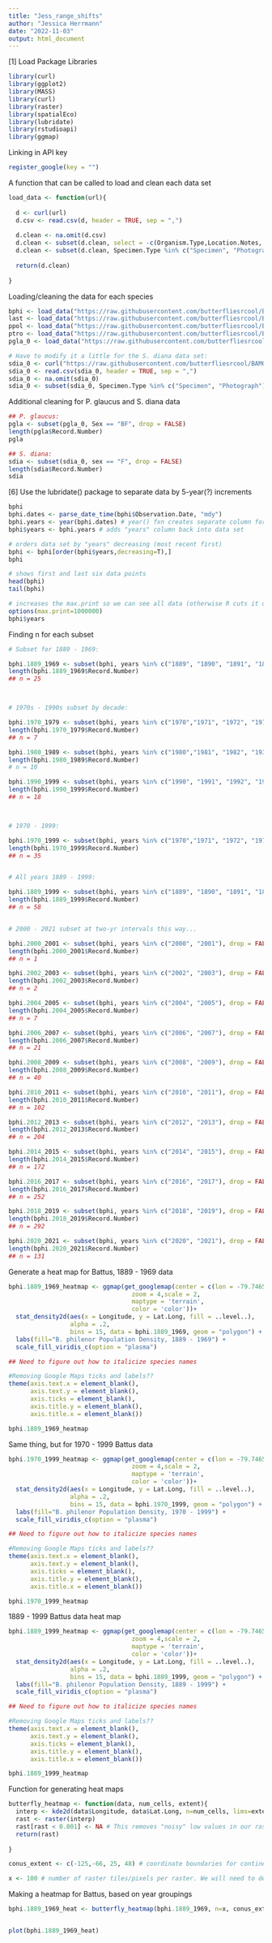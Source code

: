 ```yaml
---
title: "Jess_range_shifts"
author: "Jessica Herrmann"
date: "2022-11-03"
output: html_document
---
```


[1] Load Package Libraries
```r
library(curl)
library(ggplot2)
library(MASS)
library(curl)
library(raster)
library(spatialEco)
library(lubridate)
library(rstudioapi)
library(ggmap)
```

Linking in API key
```r
register_google(key = "")
```

A function that can be called to load and clean each data set
```r
load_data <- function(url){
  
  d <- curl(url)
  d.csv <- read.csv(d, header = TRUE, sep = ",")
  
  d.clean <- na.omit(d.csv)
  d.clean <- subset(d.clean, select = -c(Organism.Type,Location.Notes, Observation.Notes, Updated.Date, Partner.Project, Data.Source, Submitter ) )
  d.clean <- subset(d.clean, Specimen.Type %in% c("Specimen", "Photograph"), drop = FALSE)
  
  return(d.clean)
  
}
```

Loading/cleaning the data for each species
```r
bphi <- load_data("https://raw.githubusercontent.com/butterfliesrcool/BAMONA/main/battus_philenor.csv")
last <- load_data("https://raw.githubusercontent.com/butterfliesrcool/BAMONA/main/limenitis_arthemis_astyanax.csv")
ppol <- load_data("https://raw.githubusercontent.com/butterfliesrcool/BAMONA/main/papilio_polyxenes.csv")
ptro <- load_data("https://raw.githubusercontent.com/butterfliesrcool/BAMONA/main/papilio_troilus.csv")
pgla_0 <- load_data("https://raw.githubusercontent.com/butterfliesrcool/BAMONA/main/papilio_glaucus.csv")

# Have to modify it a little for the S. diana data set:
sdia_0 <- curl("https://raw.githubusercontent.com/butterfliesrcool/BAMONA/main/speyeria.diana.csv")
sdia_0 <- read.csv(sdia_0, header = TRUE, sep = ",")
sdia_0 <- na.omit(sdia_0)
sdia_0 <- subset(sdia_0, Specimen.Type %in% c("Specimen", "Photograph"), drop = FALSE)
```

Additional cleaning for P. glaucus and S. diana data
```r
## P. glaucus:
pgla <- subset(pgla_0, Sex == "BF", drop = FALSE)
length(pgla$Record.Number)
pgla

## S. diana:
sdia <- subset(sdia_0, sex == "F", drop = FALSE)
length(sdia$Record.Number)
sdia
```

[6] Use the lubridate() package to separate data by 5-year(?) increments
```r
bphi
bphi.dates <- parse_date_time(bphi$Observation.Date, "mdy")
bphi.years <- year(bphi.dates) # year() fxn creates separate column for years
bphi$years <- bphi.years # adds "years" column back into data set

# orders data set by "years" decreasing (most recent first)
bphi <- bphi[order(bphi$years,decreasing=T),]
bphi

# shows first and last six data points
head(bphi)
tail(bphi)

# increases the max.print so we can see all data (otherwise R cuts it off at the first 1000 data points)
options(max.print=1000000)
bphi$years
```

Finding n for each subset
```r
# Subset for 1889 - 1969:

bphi.1889_1969 <- subset(bphi, years %in% c("1889", "1890", "1891", "1892", "1893", "1894", "1895", "1896", "1897", "1898", "1899", "1900", "1901", "1902", "1903", "1904", "1905", "1906", "1907", "1908", "1909", "1910","1911", "1912", "1913", "1914", "1915", "1916", "1917","1918", "1919", "1920", "1921", "1922", "1923", "1924", "1925", "1926", "1927", "1928", "1929", "1930", "1931", "1932", "1933", "1934", "1935", "1936", "1937", "1938", "1939", "1940", "1941", "1942", "1943", "1944", "1945", "1946", "1947", "1948", "1949", "1950", "1951", "1952", "1953", "1954", "1955", "1956", "1957", "1958", "1959", "1960", "1961", "1962", "1963", "1964", "1965", "1966", "1967", "1968", "1969"), drop = FALSE)
length(bphi.1889_1969$Record.Number)
## n = 25



# 1970s - 1990s subset by decade:

bphi.1970_1979 <- subset(bphi, years %in% c("1970","1971", "1972", "1973", "1974", "1975", "1976", "1977", "1978", "1979"), drop = FALSE)
length(bphi.1970_1979$Record.Number)
## n = 7

bphi.1980_1989 <- subset(bphi, years %in% c("1980","1981", "1982", "1933", "1984", "1985", "1986", "1987", "1988", "1989"), drop = FALSE)
length(bphi.1980_1989$Record.Number)
# n = 10

bphi.1990_1999 <- subset(bphi, years %in% c("1990", "1991", "1992", "1993", "1994", "1995", "1996", "1997", "1998", "1999"), drop = FALSE)
length(bphi.1990_1999$Record.Number)
## n = 18



# 1970 - 1999:

bphi.1970_1999 <- subset(bphi, years %in% c("1970","1971", "1972", "1973", "1974", "1975", "1976", "1977", "1978", "1979", "1980","1981", "1982", "1933", "1984", "1985", "1986", "1987", "1988", "1989", "1990", "1991", "1992", "1993", "1994", "1995", "1996", "1997", "1998", "1999"), drop = FALSE)
length(bphi.1970_1999$Record.Number)
## n = 35


# All years 1889 - 1999:

bphi.1889_1999 <- subset(bphi, years %in% c("1889", "1890", "1891", "1892", "1893", "1894", "1895", "1896", "1897", "1898", "1899", "1900", "1901", "1902", "1903", "1904", "1905", "1906", "1907", "1908", "1909", "1910","1911", "1912", "1913", "1914", "1915", "1916", "1917","1918", "1919", "1920", "1921", "1922", "1923", "1924", "1925", "1926", "1927", "1928", "1929", "1930", "1931", "1932", "1933", "1934", "1935", "1936", "1937", "1938", "1939", "1940", "1941", "1942", "1943", "1944", "1945", "1946", "1947", "1948", "1949", "1950", "1951", "1952", "1953", "1954", "1955", "1956", "1957", "1958", "1959", "1960", "1961", "1962", "1963", "1964", "1965", "1966", "1967", "1968", "1969", "1970","1971", "1972", "1973", "1974", "1975", "1976", "1977", "1978", "1979", "1980","1981", "1982", "1933", "1984", "1985", "1986", "1987", "1988", "1989", "1990", "1991", "1992", "1993", "1994", "1995", "1996", "1997", "1998", "1999"), drop = FALSE)
length(bphi.1889_1999$Record.Number)
## n = 58


# 2000 - 2021 subset at two-yr intervals this way...

bphi.2000_2001 <- subset(bphi, years %in% c("2000", "2001"), drop = FALSE)
length(bphi.2000_2001$Record.Number)
## n = 1

bphi.2002_2003 <- subset(bphi, years %in% c("2002", "2003"), drop = FALSE)
length(bphi.2002_2003$Record.Number)
## n = 2

bphi.2004_2005 <- subset(bphi, years %in% c("2004", "2005"), drop = FALSE)
length(bphi.2004_2005$Record.Number)
## n = 7

bphi.2006_2007 <- subset(bphi, years %in% c("2006", "2007"), drop = FALSE)
length(bphi.2006_2007$Record.Number)
## n = 21

bphi.2008_2009 <- subset(bphi, years %in% c("2008", "2009"), drop = FALSE)
length(bphi.2008_2009$Record.Number)
## n = 40

bphi.2010_2011 <- subset(bphi, years %in% c("2010", "2011"), drop = FALSE)
length(bphi.2010_2011$Record.Number)
## n = 102

bphi.2012_2013 <- subset(bphi, years %in% c("2012", "2013"), drop = FALSE)
length(bphi.2012_2013$Record.Number)
## n = 204

bphi.2014_2015 <- subset(bphi, years %in% c("2014", "2015"), drop = FALSE)
length(bphi.2014_2015$Record.Number)
## n = 172

bphi.2016_2017 <- subset(bphi, years %in% c("2016", "2017"), drop = FALSE)
length(bphi.2016_2017$Record.Number)
## n = 252

bphi.2018_2019 <- subset(bphi, years %in% c("2018", "2019"), drop = FALSE)
length(bphi.2018_2019$Record.Number)
## n = 292

bphi.2020_2021 <- subset(bphi, years %in% c("2020", "2021"), drop = FALSE)
length(bphi.2020_2021$Record.Number)
## n = 131
```

Generate a heat map for Battus, 1889 - 1969 data
```r
bphi.1889_1969_heatmap <- ggmap(get_googlemap(center = c(lon = -79.74658480805773, lat = 37.20888926712938),
                                  zoom = 4,scale = 2,
                                  maptype = 'terrain',
                                  color = 'color'))+
  stat_density2d(aes(x = Longitude, y = Lat.Long, fill = ..level..),
                 alpha = .2,
                 bins = 15, data = bphi.1889_1969, geom = "polygon") +
  labs(fill="B. philenor Population Density, 1889 - 1969") +
  scale_fill_viridis_c(option = "plasma")

## Need to figure out how to italicize species names

#Removing Google Maps ticks and labels??
theme(axis.text.x = element_blank(),
      axis.text.y = element_blank(),
      axis.ticks = element_blank(),
      axis.title.y = element_blank(),
      axis.title.x = element_blank())

bphi.1889_1969_heatmap
```

Same thing, but for 1970 - 1999 Battus data
```r
bphi.1970_1999_heatmap <- ggmap(get_googlemap(center = c(lon = -79.74658480805773, lat = 37.20888926712938),
                                  zoom = 4,scale = 2,
                                  maptype = 'terrain',
                                  color = 'color'))+
  stat_density2d(aes(x = Longitude, y = Lat.Long, fill = ..level..),
                 alpha = .2,
                 bins = 15, data = bphi.1970_1999, geom = "polygon") +
  labs(fill="B. philenor Population Density, 1970 - 1999") +
  scale_fill_viridis_c(option = "plasma")

## Need to figure out how to italicize species names

#Removing Google Maps ticks and labels??
theme(axis.text.x = element_blank(),
      axis.text.y = element_blank(),
      axis.ticks = element_blank(),
      axis.title.y = element_blank(),
      axis.title.x = element_blank())

bphi.1970_1999_heatmap
```
1889 - 1999 Battus data heat map
```r
bphi.1889_1999_heatmap <- ggmap(get_googlemap(center = c(lon = -79.74658480805773, lat = 37.20888926712938),
                                  zoom = 4,scale = 2,
                                  maptype = 'terrain',
                                  color = 'color'))+
  stat_density2d(aes(x = Longitude, y = Lat.Long, fill = ..level..),
                 alpha = .2,
                 bins = 15, data = bphi.1889_1999, geom = "polygon") +
  labs(fill="B. philenor Population Density, 1889 - 1999") +
  scale_fill_viridis_c(option = "plasma")

## Need to figure out how to italicize species names

#Removing Google Maps ticks and labels??
theme(axis.text.x = element_blank(),
      axis.text.y = element_blank(),
      axis.ticks = element_blank(),
      axis.title.y = element_blank(),
      axis.title.x = element_blank())

bphi.1889_1999_heatmap
```


Function for generating heat maps
```r
butterfly_heatmap <- function(data, num_cells, extent){
  interp <- kde2d(data$Longitude, data$Lat.Long, n=num_cells, lims=extent)
  rast <- raster(interp)
  rast[rast < 0.001] <- NA # This removes "noisy" low values in our rasters. We will need to determine the lower threshold optimal for our stats analysis, but for now it is set to 0.001. However, lowering this value increases our Pearson correlation coefficient.
  return(rast)
  
} 

conus_extent <- c(-125,-66, 25, 48) # coordinate boundaries for continental US (48 states), as a vector. I did not include all of North America, Alaska, and Hawaii.

x <- 100 # number of raster tiles/pixels per raster. We will need to determine the optimal number of pixels to use here.
```

Making a heatmap for Battus, based on year groupings
```r
bphi.1889_1969_heat <- butterfly_heatmap(bphi.1889_1969, n=x, conus_extent)


plot(bphi.1889_1969_heat)
```
